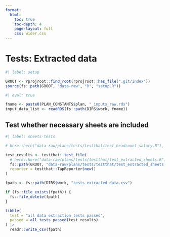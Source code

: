 ```yaml
---
format:
  html:
    toc: true
    toc-depth: 4
    page-layout: full
    css: wider.css
---    
```


# Tests: Extracted data

```r
#| label: setup

GROOT <- rprojroot::find_root(rprojroot::has_file(".git/index"))
source(fs::path(GROOT, "data-raw", "R", "setup.R"))

```


```r
#| eval: true

fname <- paste0(PLAN_CONSTANTS$plan, "_inputs_raw.rds")
input_data_list <- readRDS(fs::path(DIRS$work, fname))

```


## Test whether necessary sheets are included

```r
#| label: sheets-tests

# here::here("data-raw/plans/tests/testthat/test_headcount_salary.R"),

test_results <- testthat::test_file(
  # here::here("data-raw/plans/tests/testthat/test_extracted_sheets.R"),
  fs::path(GROOT, "data-raw/plans/tests/testthat/test_extracted_sheets.R"),
  reporter = testthat::TapReporter$new()
)

```


```r

fpath <- fs::path(DIRS$work, "tests_extracted_data.csv")

if (fs::file_exists(fpath)) {
  fs::file_delete(fpath)
}

tibble(
  test = "all data extraction tests passed",
  passed = all_tests_passed(test_results)
) |>
  readr::write_csv(fpath)

```